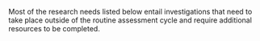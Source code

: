 Most of the research needs listed below entail investigations that need to take place outside of the routine assessment cycle and require additional resources to be completed.

\begin{enumerate}

\item Spatiotemporal distribution patterns with depth: There are patterns of age and sex
ratios with depth which may indicate that the stock is more complex than currently
modeled. Further research into the causes of these patterns as well as differences
between seasons would help with understanding the stock characteristics such that
a more realistic model could be built. This may also provide further insight into
migration and help determine if there are localized populations.

\item Stock boundaries: A common question in stock assessments is whether or not the
entire stock is being represented. Sablefish live deeper than the range of the fisheries
and surveys. The assessment model attempts to account for out of area biomass
through catchability coefficients and selectivity curves, but that portion of the stock is
unknown and can only be conjectured. Research into abundance in deep areas would
be useful to verify that the assessment adequately predicts the entire spawning stock
of sablefish. In addition, sablefish along the U.S. West Coast can move northward to
Canada or Alaska management jurisdictions. Building on recent transboundary sablefish research
[@kapur_range_2024; @kapur_tag_2025], investigations elucidating how variable movements (net
emigration and immigration) are from year to year to better understand impacts on current
management advice or, ultimately, incorporate these changes into stock assessment models.

\item Recruitment: Continued investigation and refinement of environmental covariates for
recruitment on a stock-wide, northeast Pacific scale. Continued evaluations into the estimation
of steepness (*h*) is warrented in future stock assessments 

\item Stock trends: The \gls{s-wcgbt} is a critical data source in this assessment providing data
about the age distribution of the stock, incoming recruitment with observations of age-0 fish, and
an informative trend in biomass. Continuation of the annual \gls{s-wcgbt} will provide information
on stock trends and incoming recruitments. A longer survey time series may improve the precision of
estimates of absolute stock size and productivity into the future. This is particularly true now that
the stock has had substantial contrast (declines and inclines) in stock biomass, catch, and
recruitment dynamics. 

\item Ageing: Age validation is needed to verify the level of age bias present in the data, if any.
The assessment model now uses empirical weight-at-age data to track spatiotemporal variation in growth.
The continuation of collecting representative otolith samples from fishery-independent and fishery-dependent
sources, and processing those samples for age determination, is required to continue including time-varing
growth into the assessment model. Continued research and pilot applications using Fourier Transform
Near-Infared Spectroscopy (FT-NIRS) methods for ageing, which includes an understanding of the potential
benefits (e.g., increase age determination throughput and efficiecy) and barriers (e.g., bias)
specific to sablefish could help to achieve ongoing ageing goals given competing demands for available
resources. In addition, there is an under-representation of ages from sablefish caught in fisheres off of California
compared to other areas.  Biological sampling designs should strive to be consistent across the stock domain.

\item Temporal and spatial biology: Research on understanding the interactions between spatial patterns in
sablefish growth, maturity, and natural mortality across space and time will provide important information for future assessments.
Both growth and maturity show latitudinal trends across the stock domain. While the current assessment
accounts for these trends in the pre-processign of the data provided to the assessment model, it does so in a limited way.
While tracking spatiotemporal changes in natural mortality by sex or life-stage is difficult, often requiring data
that is unavailable (e.g., extensive tagging data), there has been recent advances through the use of external
ecosystem modeling approaches such as the Climate- Enhanced, Age-based model with Temperature-specific Trophic
Linkages and Energetics (CEATTLE) that should be explored for sablefish.

\end{enumerate}
